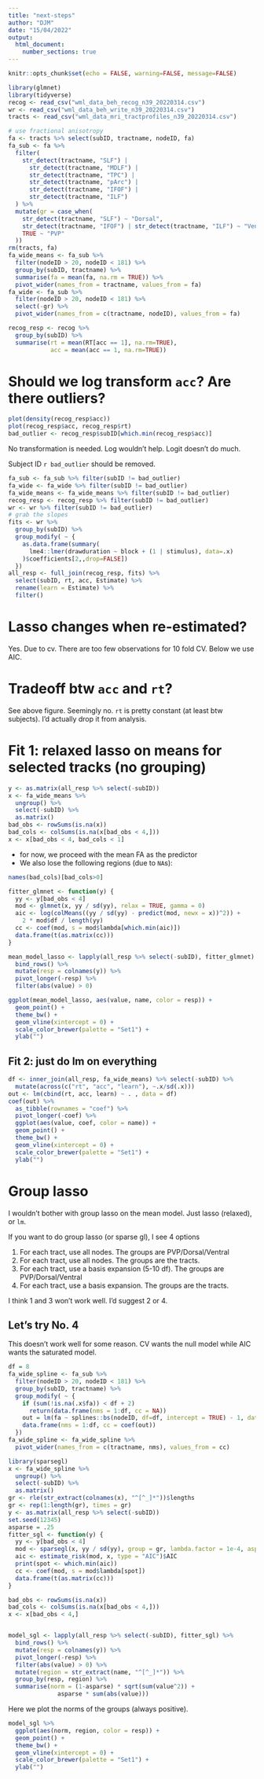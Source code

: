 ```yaml
---
title: "next-steps"
author: "DJM"
date: "15/04/2022"
output: 
  html_document:
    number_sections: true
---
```


```r
knitr::opts_chunk$set(echo = FALSE, warning=FALSE, message=FALSE)
```

```r
library(glmnet)
library(tidyverse)
recog <- read_csv("wml_data_beh_recog_n39_20220314.csv")
wr <- read_csv("wml_data_beh_write_n39_20220314.csv")
tracts <- read_csv("wml_data_mri_tractprofiles_n39_20220314.csv")

# use fractional anisotropy
fa <- tracts %>% select(subID, tractname, nodeID, fa)
fa_sub <- fa %>%
  filter(
    str_detect(tractname, "SLF") |
      str_detect(tractname, "MDLF") |
      str_detect(tractname, "TPC") |
      str_detect(tractname, "pArc") |
      str_detect(tractname, "IFOF") |
      str_detect(tractname, "ILF") 
  ) %>%
  mutate(gr = case_when(
    str_detect(tractname, "SLF") ~ "Dorsal",
    str_detect(tractname, "IFOF") | str_detect(tractname, "ILF") ~ "Ventral",
    TRUE ~ "PVP"
  ))
rm(tracts, fa)
fa_wide_means <- fa_sub %>%
  filter(nodeID > 20, nodeID < 181) %>%
  group_by(subID, tractname) %>%
  summarise(fa = mean(fa, na.rm = TRUE)) %>%
  pivot_wider(names_from = tractname, values_from = fa)
fa_wide <- fa_sub %>%
  filter(nodeID > 20, nodeID < 181) %>%
  select(-gr) %>%
  pivot_wider(names_from = c(tractname, nodeID), values_from = fa)

recog_resp <- recog %>%
  group_by(subID) %>%
  summarise(rt = mean(RT[acc == 1], na.rm=TRUE),
            acc = mean(acc == 1, na.rm=TRUE))
```

# Should we log transform `acc`? Are there outliers?

```r
plot(density(recog_resp$acc))
plot(recog_resp$acc, recog_resp$rt)
bad_outlier <- recog_resp$subID[which.min(recog_resp$acc)]
```

No transformation is needed. Log wouldn't help. Logit doesn't do much. 

Subject ID `r bad_outlier` should be removed.

```r
fa_sub <- fa_sub %>% filter(subID != bad_outlier)
fa_wide <- fa_wide %>% filter(subID != bad_outlier)
fa_wide_means <- fa_wide_means %>% filter(subID != bad_outlier)
recog_resp <- recog_resp %>% filter(subID != bad_outlier)
wr <- wr %>% filter(subID != bad_outlier)
# grab the slopes
fits <- wr %>%
  group_by(subID) %>%
  group_modify( ~ {
    as.data.frame(summary(
      lme4::lmer(drawduration ~ block + (1 | stimulus), data=.x)
    )$coefficients[2,,drop=FALSE])
  })
all_resp <- full_join(recog_resp, fits) %>%
  select(subID, rt, acc, Estimate) %>%
  rename(learn = Estimate) %>%
  filter()
```

# Lasso changes when re-estimated?

Yes. Due to cv. There are too few observations for 10 fold CV. Below we use AIC.

# Tradeoff btw `acc` and `rt`?

See above figure. Seemingly no. `rt` is pretty constant (at least btw subjects). I'd actually drop it from analysis.

# Fit 1: relaxed lasso on means for selected tracks (no grouping)

```r
y <- as.matrix(all_resp %>% select(-subID))
x <- fa_wide_means %>% 
  ungroup() %>% 
  select(-subID) %>% 
  as.matrix()
bad_obs <- rowSums(is.na(x))
bad_cols <- colSums(is.na(x[bad_obs < 4,]))
x <- x[bad_obs < 4, bad_cols < 1]
```

* for now, we proceed with the mean FA as the predictor
* We also lose the following regions (due to `NA`s):

```r
names(bad_cols)[bad_cols>0]
```

```r
fitter_glmnet <- function(y) {
  yy <- y[bad_obs < 4]
  mod <- glmnet(x, yy / sd(yy), relax = TRUE, gamma = 0)
  aic <- log(colMeans((yy / sd(yy) - predict(mod, newx = x))^2)) +
    2 * mod$df / length(yy) 
  cc <- coef(mod, s = mod$lambda[which.min(aic)])
  data.frame(t(as.matrix(cc)))
}

mean_model_lasso <- lapply(all_resp %>% select(-subID), fitter_glmnet) %>%
  bind_rows() %>%
  mutate(resp = colnames(y)) %>%
  pivot_longer(-resp) %>%
  filter(abs(value) > 0)

ggplot(mean_model_lasso, aes(value, name, color = resp)) +
  geom_point() + 
  theme_bw() +
  geom_vline(xintercept = 0) +
  scale_color_brewer(palette = "Set1") +
  ylab("")
```

## Fit 2: just do lm on everything

```r
df <- inner_join(all_resp, fa_wide_means) %>% select(-subID) %>%
  mutate(across(c("rt", "acc", "learn"), ~.x/sd(.x)))
out <- lm(cbind(rt, acc, learn) ~ . , data = df)
coef(out) %>% 
  as_tibble(rownames = "coef") %>%
  pivot_longer(-coef) %>%
  ggplot(aes(value, coef, color = name)) +
  geom_point() + 
  theme_bw() +
  geom_vline(xintercept = 0) +
  scale_color_brewer(palette = "Set1") +
  ylab("")
```

# Group lasso

I wouldn't bother with group lasso on the mean model. Just lasso (relaxed), or `lm`.

If you want to do group lasso (or sparse gl), I see 4 options

1. For each tract, use all nodes. The groups are PVP/Dorsal/Ventral
1. For each tract, use all nodes. The groups are the tracts.
1. For each tract, use a basis expansion (5-10 df). The groups are PVP/Dorsal/Ventral
1. For each tract, use a basis expansion. The groups are the tracts.

I think 1 and 3 won't work well. I'd suggest 2 or 4.

## Let's try No. 4

This doesn't work well for some reason. CV wants the null model while AIC wants the saturated model. 

```r
df = 8
fa_wide_spline <- fa_sub %>%
  filter(nodeID > 20, nodeID < 181) %>%
  group_by(subID, tractname) %>%
  group_modify( ~ {
    if (sum(!is.na(.x$fa)) < df + 2)
      return(data.frame(nms = 1:df, cc = NA))
    out = lm(fa ~ splines::bs(nodeID, df=df, intercept = TRUE) - 1, data = .x)
    data.frame(nms = 1:df, cc = coef(out))
  })
fa_wide_spline <- fa_wide_spline %>%
  pivot_wider(names_from = c(tractname, nms), values_from = cc)
```

```r
library(sparsegl)
x <- fa_wide_spline %>% 
  ungroup() %>% 
  select(-subID) %>% 
  as.matrix()
gr <- rle(str_extract(colnames(x), "^[^_]*"))$lengths
gr <- rep(1:length(gr), times = gr)
y <- as.matrix(all_resp %>% select(-subID))
set.seed(12345)
asparse = .25
fitter_sgl <- function(y) {
  yy <- y[bad_obs < 4]
  mod <- sparsegl(x, yy / sd(yy), group = gr, lambda.factor = 1e-4, asparse = asparse)
  aic <- estimate_risk(mod, x, type = "AIC")$AIC
  print(spot <- which.min(aic))
  cc <- coef(mod, s = mod$lambda[spot])
  data.frame(t(as.matrix(cc)))
}

bad_obs <- rowSums(is.na(x))
bad_cols <- colSums(is.na(x[bad_obs < 4,]))
x <- x[bad_obs < 4,]


model_sgl <- lapply(all_resp %>% select(-subID), fitter_sgl) %>%
  bind_rows() %>%
  mutate(resp = colnames(y)) %>%
  pivot_longer(-resp) %>%
  filter(abs(value) > 0) %>%
  mutate(region = str_extract(name, "^[^_]*")) %>%
  group_by(resp, region) %>%
  summarise(norm = (1-asparse) * sqrt(sum(value^2)) + 
              asparse * sum(abs(value)))
```

Here we plot the norms of the groups (always positive).

```r
model_sgl %>%
  ggplot(aes(norm, region, color = resp)) +
  geom_point() + 
  theme_bw() +
  geom_vline(xintercept = 0) +
  scale_color_brewer(palette = "Set1") +
  ylab("")

```


